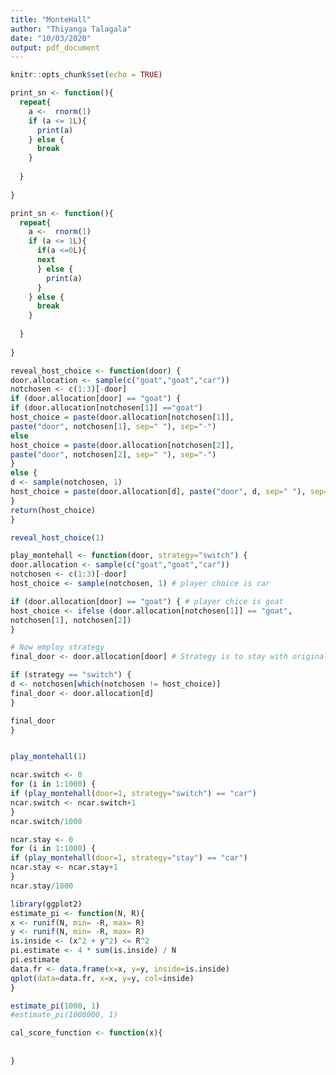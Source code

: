 ```yaml
---
title: "MonteHall"
author: "Thiyanga Talagala"
date: "10/03/2020"
output: pdf_document
---
```


```r
knitr::opts_chunk$set(echo = TRUE)
```


```r

print_sn <- function(){
  repeat{
    a <-  rnorm(1)
    if (a <= 1L){
      print(a)
    } else {
      break
    }
    
  }
  
}


```


```r

print_sn <- function(){
  repeat{
    a <-  rnorm(1)
    if (a <= 1L){
      if(a <=0L){
      next
      } else {
        print(a)
      }
    } else {
      break
    }
    
  }
  
}


```


```r
reveal_host_choice <- function(door) {
door.allocation <- sample(c("goat","goat","car"))
notchosen <- c(1:3)[-door]
if (door.allocation[door] == "goat") {
if (door.allocation[notchosen[1]] =="goat")
host_choice = paste(door.allocation[notchosen[1]],
paste("door", notchosen[1], sep=" "), sep="-")
else
host_choice = paste(door.allocation[notchosen[2]],
paste("door", notchosen[2], sep=" "), sep="-")
}
else {
d <- sample(notchosen, 1)
host_choice = paste(door.allocation[d], paste("door", d, sep=" "), sep="-")
}
return(host_choice)
}

reveal_host_choice(1)
```


\newpage

```r
play_montehall <- function(door, strategy="switch") {
door.allocation <- sample(c("goat","goat","car"))
notchosen <- c(1:3)[-door]
host_choice <- sample(notchosen, 1) # player choice is car

if (door.allocation[door] == "goat") { # player chice is goat
host_choice <- ifelse (door.allocation[notchosen[1]] == "goat",
notchosen[1], notchosen[2])
}

# Now employ strategy
final_door <- door.allocation[door] # Strategy is to stay with original choice

if (strategy == "switch") {
d <- notchosen[which(notchosen != host_choice)]
final_door <- door.allocation[d]
}

final_door
}


play_montehall(1)
```

\newpage

```r
ncar.switch <- 0
for (i in 1:1000) {
if (play_montehall(door=1, strategy="switch") == "car")
ncar.switch <- ncar.switch+1
}
ncar.switch/1000

ncar.stay <- 0
for (i in 1:1000) {
if (play_montehall(door=1, strategy="stay") == "car")
ncar.stay <- ncar.stay+1
}
ncar.stay/1000

```

\newpage

```r
library(ggplot2)
estimate_pi <- function(N, R){
x <- runif(N, min= -R, max= R)
y <- runif(N, min= -R, max= R)
is.inside <- (x^2 + y^2) <= R^2
pi.estimate <- 4 * sum(is.inside) / N
pi.estimate
data.fr <- data.frame(x=x, y=y, inside=is.inside)
qplot(data=data.fr, x=x, y=y, col=inside)
}

estimate_pi(1000, 1)
#estimate_pi(1000000, 1)

```


```r
cal_score_function <- function(x){
  
  
}

```
